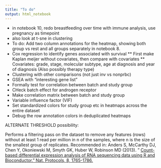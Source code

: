 ```yaml
---
title: "To do"
output: html_notebook
---
```



* in notebook 10, redo breastfeeding over time with immune analysis, use pregnancy as timepoint 
* also look at t-sne in clustering
* To do: Add two column annotations for the heatmap, showing both group vs rest and all groups separately in notebook 8.
* Cox regression to identify genes associated with survival
** First make Kaplan meijer without covariates, then compare with covariates
** Covariates: grade, stage, molecular subtype, age at diagnosis and year of diagnosis (Also possibly therapy type)
* Clustering with other comparisons (not just inv vs nonprbc)
* GSEA with "interesting gene list"
* Formally test for correlation between batch and study group
* CHeck batch effect for androgen receptor
* Make correlation matrix between batch and study group
* Variable influence factor (VIF)
* Set standardized colors for study group etc in heatmaps across the entire dataset
* Debug the row annotation colors in deduplicated heatmaps


ALTERNATE THRESHOLD possibility:

Performs a filtering pass on the dataset to remove any features (rows) without at least 1 read per million in n of the samples, where n is the size of the smallest group of replicates. Recommended in:
Anders S, McCarthy DJ, Chen Y, Okoniewski M, Smyth GK, Huber W, Robinson MD (2013). " [Count-based differential expression analysis of RNA sequencing data using R and Bioconductor." Nat. Protocols, 8, 1765-1786.](https://www.nature.com/articles/nprot.2013.099)

